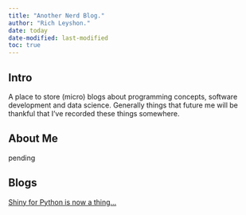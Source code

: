 ```yaml
---
title: "Another Nerd Blog."
author: "Rich Leyshon."
date: today
date-modified: last-modified
toc: true
---
```


## Intro

A place to store (micro) blogs about programming concepts, software development
and data science. Generally things that future me will be thankful that I've 
recorded these things somewhere. 

## About Me

pending

## Blogs

[Shiny for Python is now a thing...](python-shiny.qmd)
